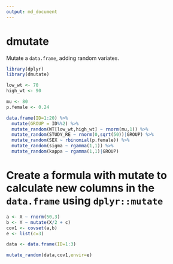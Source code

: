 ```yaml
---
output: md_document
---
```



# dmutate
Mutate a `data.frame`, adding random variates.

```r
library(dplyr)
library(dmutate)
```

```r
low_wt <- 70
high_wt <- 90
```


```r
mu <- 80
p.female <- 0.24
```


```r
data.frame(ID=1:20) %>%
  mutate(GROUP = ID%%2) %>%
  mutate_random(WT[low_wt,high_wt] ~ rnorm(mu,1)) %>%
  mutate_random(STUDY_RE ~ rnorm(0,sqrt(50))|GROUP) %>%
  mutate_random(SEX ~ rbinomial(p.female)) %>%
  mutate_random(sigma ~ rgamma(1,1)) %>%
  mutate_random(kappa ~ rgamma(1,1)|GROUP)

```


# Create a formula with mutate to calculate new columns in the `data.frame` using `dplyr::mutate`

```r
a <- X ~ rnorm(50,3)
b <- Y ~ mutate(X/2 + c)
cov1 <- covset(a,b)
e <- list(c=3)
```

```r
data <- data.frame(ID=1:3)

mutate_random(data,cov1,envir=e)
```





